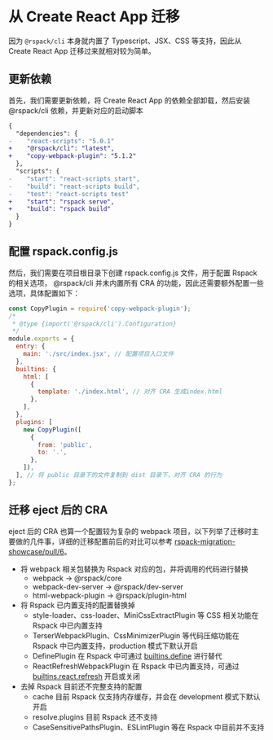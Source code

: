 # 从 Create React App 迁移

因为 `@rspack/cli` 本身就内置了 Typescript、JSX、CSS 等支持，因此从 Create React App 迁移过来就相对较为简单。

## 更新依赖

首先，我们需要更新依赖，将 Create React App 的依赖全部卸载，然后安装 @rspack/cli 依赖，并更新对应的启动脚本

```diff title=package.json
{
  "dependencies": {
-    "react-scripts": "5.0.1"
+    "@rspack/cli": "latest",
+    "copy-webpack-plugin": "5.1.2"
  },
  "scripts": {
-    "start": "react-scripts start",
-    "build": "react-scripts build",
-    "test": "react-scripts test"
+    "start": "rspack serve",
+    "build": "rspack build"
  }
}
```

## 配置 rspack.config.js

然后，我们需要在项目根目录下创建 rspack.config.js 文件，用于配置 Rspack 的相关选项， @rspack/cli 并未内置所有 CRA 的功能，因此还需要额外配置一些选项，具体配置如下：

```js title=rspack.config.js
const CopyPlugin = require('copy-webpack-plugin');
/*
 * @type {import('@rspack/cli').Configuration}
 */
module.exports = {
  entry: {
    main: './src/index.jsx', // 配置项目入口文件
  },
  builtins: {
    html: [
      {
        template: './index.html', // 对齐 CRA 生成index.html
      },
    ],
  },
  plugins: [
    new CopyPlugin([
      {
        from: 'public',
        to: '.',
      },
    ]),
  ], // 将 public 目录下的文件复制到 dist 目录下，对齐 CRA 的行为
};
```

## 迁移 eject 后的 CRA

eject 后的 CRA 也算一个配置较为复杂的 webpack 项目，以下列举了迁移时主要做的几件事，详细的迁移配置前后的对比可以参考 [rspack-migration-showcase/pull/6](https://github.com/modern-js-dev/rspack-migration-showcase/pull/6)。

- 将 webpack 相关包替换为 Rspack 对应的包，并将调用的代码进行替换
  - webpack -> @rspack/core
  - webpack-dev-server -> @rspack/dev-server
  - html-webpack-plugin -> @rspack/plugin-html
- 将 Rspack 已内置支持的配置替换掉
  - style-loader、css-loader、MiniCssExtractPlugin 等 CSS 相关功能在 Rspack 中已内置支持
  - TerserWebpackPlugin、CssMinimizerPlugin 等代码压缩功能在 Rspack 中已内置支持，production 模式下默认开启
  - DefinePlugin 在 Rspack 中可通过 [builtins.define](config/builtins#builtinsdefine) 进行替代
  - ReactRefreshWebpackPlugin 在 Rspack 中已内置支持，可通过 [builtins.react.refresh](config/builtins#config/builtins#builtinsreact) 开启或关闭
- 去掉 Rspack 目前还不完整支持的配置
  - cache 目前 Rspack 仅支持内存缓存，并会在 development 模式下默认开启
  - resolve.plugins 目前 Rspack 还不支持
  - CaseSensitivePathsPlugin、ESLintPlugin 等在 Rspack 中目前并不支持
